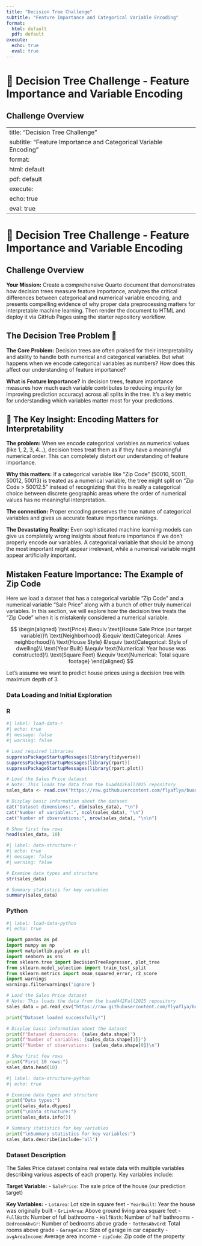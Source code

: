 ```yaml
---
title: "Decision Tree Challenge"
subtitle: "Feature Importance and Categorical Variable Encoding"
format:
  html: default
  pdf: default
execute:
  echo: true
  eval: true
---
```


# 🌳 Decision Tree Challenge - Feature Importance and Variable Encoding

## Challenge Overview

---
title: "Decision Tree Challenge"
subtitle: "Feature Importance and Categorical Variable Encoding"
format:
  html: default
  pdf: default
execute:
  echo: true
  eval: true
---

# 🌳 Decision Tree Challenge - Feature Importance and Variable Encoding

## Challenge Overview

**Your Mission:** Create a comprehensive Quarto document that demonstrates how decision trees measure feature importance, analyzes the critical differences between categorical and numerical variable encoding, and presents compelling evidence of why proper data preprocessing matters for interpretable machine learning. Then render the document to HTML and deploy it via GitHub Pages using the starter repository workflow.

## The Decision Tree Problem 🎯

**The Core Problem:** Decision trees are often praised for their interpretability and ability to handle both numerical and categorical variables. But what happens when we encode categorical variables as numbers? How does this affect our understanding of feature importance?

**What is Feature Importance?** In decision trees, feature importance measures how much each variable contributes to reducing impurity (or improving prediction accuracy) across all splits in the tree. It's a key metric for understanding which variables matter most for your predictions.

::: {.callout-important}
## 🎯 The Key Insight: Encoding Matters for Interpretability

**The problem:** When we encode categorical variables as numerical values (like 1, 2, 3, 4...), decision trees treat them as if they have a meaningful numerical order. This can completely distort our understanding of feature importance.

**Why this matters:** If a categorical variable like "Zip Code" (50010, 50011, 50012, 50013) is treated as a numerical variable, the tree might split on "Zip Code > 50012.5" instead of recognizing that this is really a categorical choice between discrete geographic areas where the order of numerical values has no meaningful interpretation.

**The connection:** Proper encoding preserves the true nature of categorical variables and gives us accurate feature importance rankings.
:::

**The Devastating Reality:** Even sophisticated machine learning models can give us completely wrong insights about feature importance if we don't properly encode our variables. A categorical variable that should be among the most important might appear irrelevant, while a numerical variable might appear artificially important.

## Mistaken Feature Importance: The Example of Zip Code

Here we load a dataset that has a categorical variable "Zip Code" and a numerical variable "Sale Price" along with a bunch of other truly numerical variables.  In this section, we will explore how the decision tree treats the "Zip Code" when it is mistakenly considered a numerical variable.

$$
\begin{aligned}
\text{Price} &\equiv \text{House Sale Price (our target variable)}\\
\text{Neighborhood} &\equiv \text{Categorical: Ames neighborhood}\\
\text{House Style} &\equiv \text{Categorical: Style of dwelling}\\
\text{Year Built} &\equiv \text{Numerical: Year house was constructed}\\
\text{Square Feet} &\equiv \text{Numerical: Total square footage}
\end{aligned}
$$

Let's assume we want to predict house prices using a decision tree with maximum depth of 3.

### Data Loading and Initial Exploration

::: {.panel-tabset}

### R

```r
#| label: load-data-r
#| echo: true
#| message: false
#| warning: false

# Load required libraries
suppressPackageStartupMessages(library(tidyverse))
suppressPackageStartupMessages(library(rpart))
suppressPackageStartupMessages(library(rpart.plot))

# Load the Sales Price dataset
# Note: This loads the data from the buad442Fall2025 repository
sales_data <- read.csv("https://raw.githubusercontent.com/flyaflya/buad442Fall2025/refs/heads/main/datasets/salesPriceData.csv")

# Display basic information about the dataset
cat("Dataset dimensions:", dim(sales_data), "\n")
cat("Number of variables:", ncol(sales_data), "\n")
cat("Number of observations:", nrow(sales_data), "\n\n")

# Show first few rows
head(sales_data, 10)
```

```r
#| label: data-structure-r
#| echo: true
#| message: false
#| warning: false

# Examine data types and structure
str(sales_data)

# Summary statistics for key variables
summary(sales_data)
```

### Python

```python
#| label: load-data-python
#| echo: true

import pandas as pd
import numpy as np
import matplotlib.pyplot as plt
import seaborn as sns
from sklearn.tree import DecisionTreeRegressor, plot_tree
from sklearn.model_selection import train_test_split
from sklearn.metrics import mean_squared_error, r2_score
import warnings
warnings.filterwarnings('ignore')

# Load the Sales Price dataset
# Note: This loads the data from the buad442Fall2025 repository
sales_data = pd.read_csv("https://raw.githubusercontent.com/flyaflya/buad442Fall2025/refs/heads/main/datasets/salesPriceData.csv")

print("Dataset loaded successfully!")

# Display basic information about the dataset
print(f"Dataset dimensions: {sales_data.shape}")
print(f"Number of variables: {sales_data.shape[1]}")
print(f"Number of observations: {sales_data.shape[0]}\n")

# Show first few rows
print("First 10 rows:")
sales_data.head(10)
```

```python
#| label: data-structure-python
#| echo: true

# Examine data types and structure
print("Data types:")
print(sales_data.dtypes)
print("\nData structure:")
print(sales_data.info())

# Summary statistics for key variables
print("\nSummary statistics for key variables:")
sales_data.describe(include='all')
```
:::

### Dataset Description

The Sales Price dataset contains real estate data with multiple variables describing various aspects of each property. Key variables include:

**Target Variable:**
- `SalePrice`: The sale price of the house (our prediction target)

**Key Variables:**
- `LotArea`: Lot size in square feet
- `YearBuilt`: Year the house was originally built
- `GrLivArea`: Above ground living area square feet
- `FullBath`: Number of full bathrooms
- `HalfBath`: Number of half bathrooms
- `BedroomAbvGr`: Number of bedrooms above grade
- `TotRmsAbvGrd`: Total rooms above grade
- `GarageCars`: Size of garage in car capacity
- `avgAreaIncome`: Average area income
- `zipCode`: Zip code of the property

